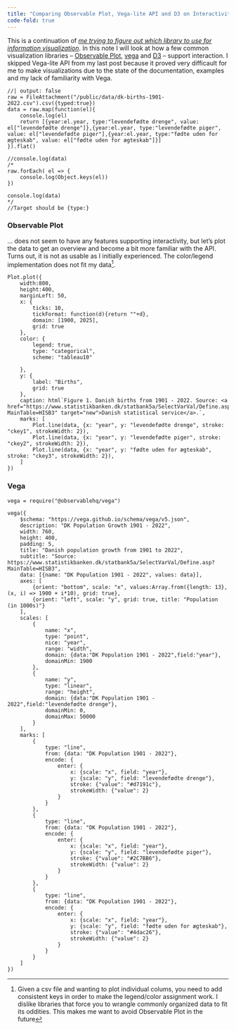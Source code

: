 ```yaml
---
title: "Comparing Observable Plot, Vega-lite API and D3 on Interactivity"
code-fold: true
---
```


This is a continuation of [_me trying to figure out which library to use for information visualization_](/notes/comparing-d3plot-vegalite-d3.qmd). In this note I will look at how a few common visualization libraries -- [Observable Plot](https://github.com/observablehq/plot), [vega](https://github.com/vega/vega) and [D3](https://d3js.org/) -- support interaction. I skipped Vega-lite API from my last post because it proved very difficault for me to make visualizations due to the state of the documentation, examples and my lack of familiarity with Vega.

```ojs
//| output: false
raw = FileAttachment("/public/data/dk-births-1901-2022.csv").csv({typed:true})
data = raw.map(function(el){
    console.log(el)
    return [{year:el.year, type:"levendefødte drenge", value: el["levendefødte drenge"]},{year:el.year, type:"levendefødte piger", value: el["levendefødte piger"],{year:el.year, type:"fødte uden for ægteskab", value: el["fødte uden for ægteskab"]}]
}).flat()

//console.log(data)
/*
raw.forEach( el => {
    console.log(Object.keys(el))
})

console.log(data)
*/
//Target should be {type:}

```
### Observable Plot
... does not seem to have any features supporting interactivity, but let's plot the data to get an overview and become a bit more familiar with the API. Turns out, it is not as usable as I initially experienced. The color/legend implementation does not fit my data^[Given a csv file and wanting to plot individual colums, you need to add consistent keys in order to make the legend/color assignment work. I dislike libraries that force you to wrangle commonly organized data to fit its oddities. This makes me want to avoid Observable Plot in the future]. 

```ojs

Plot.plot({
    width:800,
    height:400,
    marginLeft: 50, 
    x: {
        ticks: 10,
        tickFormat: function(d){return ""+d},
        domain: [1900, 2025],
        grid: true
    },
    color: {
        legend: true,
        type: "categorical",
        scheme: "tableau10"

    },
    y: {
        label: "Births",
        grid: true
    },
    caption: html`Figure 1. Danish births from 1901 - 2022. Source: <a href="https://www.statistikbanken.dk/statbank5a/SelectVarVal/Define.asp?MainTable=HISB3" target="new">Danish statistical service</a>.`,
    marks: [
        Plot.line(data, {x: "year", y: "levendefødte drenge", stroke: "ckey1", strokeWidth: 2}), 
        Plot.line(data, {x: "year", y: "levendefødte piger", stroke: "ckey2", strokeWidth: 2}),
        Plot.line(data, {x: "year", y: "fødte uden for ægteskab", stroke: "ckey3", strokeWidth: 2}),
    ]
})

```

### Vega
```ojs
vega = require("@observablehq/vega")

vega({
    $schema: "https://vega.github.io/schema/vega/v5.json",
    description: "DK Population Growth 1901 - 2022",
    width: 760,
    height: 400,
    padding: 5,
    title: "Danish population growth from 1901 to 2022",
    subtitle: "Source: https://www.statistikbanken.dk/statbank5a/SelectVarVal/Define.asp?MainTable=HISB3",
    data: [{name: "DK Population 1901 - 2022", values: data}],
    axes: [
        {orient: "bottom", scale: "x", values:Array.from({length: 13}, (x, i) => 1900 + i*10), grid: true},
        {orient: "left", scale: "y", grid: true, title: "Population (in 1000s)"}
    ],
    scales: [
        {
            name: "x",
            type: "point",
            nice: "year",
            range: "width",
            domain: {data:"DK Population 1901 - 2022",field:"year"},
            domainMin: 1900
        },
        {
            name: "y",
            type: "linear",
            range: "height",
            domain: {data:"DK Population 1901 - 2022",field:"levendefødte drenge"},
            domainMin: 0,
            domainMax: 50000
        }
    ],
    marks: [
        {
            type: "line",
            from: {data: "DK Population 1901 - 2022"},
            encode: {
                enter: {
                    x: {scale: "x", field: "year"},
                    y: {scale: "y", field: "levendefødte drenge"},
                    stroke: {"value": "#d7191c"},
                    strokeWidth: {"value": 2}
                }
            }
        },
        {
            type: "line",
            from: {data: "DK Population 1901 - 2022"},
            encode: {
                enter: {
                    x: {scale: "x", field: "year"},
                    y: {scale: "y", field: "levendefødte piger"},
                    stroke: {"value": "#2C7BB6"},
                    strokeWidth: {"value": 2}
                }
            }
        },
        {
            type: "line",
            from: {data: "DK Population 1901 - 2022"},
            encode: {
                enter: {
                    x: {scale: "x", field: "year"},
                    y: {scale: "y", field: "fødte uden for ægteskab"},
                    stroke: {"value": "#4dac26"},
                    strokeWidth: {"value": 2}
                }
            }
        }
    ]
})

```
